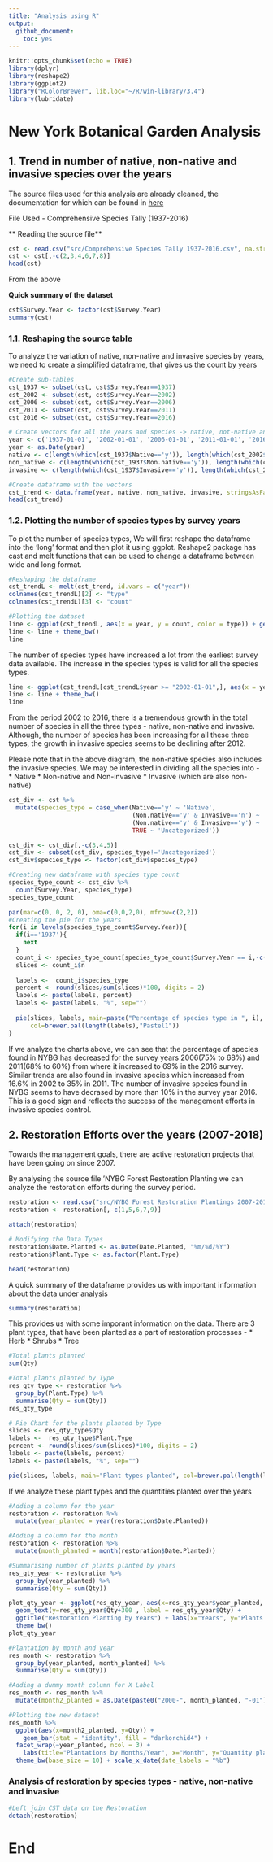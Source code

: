```yaml
---
title: "Analysis using R"
output: 
  github_document:
    toc: yes
---
```


```r
knitr::opts_chunk$set(echo = TRUE)
library(dplyr)
library(reshape2)
library(ggplot2)
library("RColorBrewer", lib.loc="~/R/win-library/3.4")
library(lubridate)
```

# New York Botanical Garden Analysis

## 1. Trend in number of native, non-native and invasive species over the years

The source files used for this analysis are already cleaned, the documentation for which can be found in [here](Deliverables/4%20Data%20Cleaning/Data%20Cleaning.md)

File Used - Comprehensive Species Tally (1937-2016)

** Reading the source file**
```r
cst <- read.csv("src/Comprehensive Species Tally 1937-2016.csv", na.strings = "na")
cst <- cst[,-c(2,3,4,6,7,8)]
head(cst)
```

From the above

**Quick summary of the dataset**
```r
cst$Survey.Year <- factor(cst$Survey.Year)
summary(cst)
```

### 1.1. Reshaping the source table
To analyze the variation of native, non-native and invasive species by years, we need to create a simplified dataframe, that gives us the count by years

```r
#Create sub-tables
cst_1937 <- subset(cst, cst$Survey.Year==1937)
cst_2002 <- subset(cst, cst$Survey.Year==2002)
cst_2006 <- subset(cst, cst$Survey.Year==2006)
cst_2011 <- subset(cst, cst$Survey.Year==2011)
cst_2016 <- subset(cst, cst$Survey.Year==2016)

# Create vectors for all the years and species -> native, not-native and invasive
year <- c('1937-01-01', '2002-01-01', '2006-01-01', '2011-01-01', '2016-01-01')
year <- as.Date(year)
native <- c(length(which(cst_1937$Native=='y')), length(which(cst_2002$Native=='y')), length(which(cst_2006$Native=='y')), length(which(cst_2011$Native=='y')), length(which(cst_2016$Native=='y')))
non_native <- c(length(which(cst_1937$Non.native=='y')), length(which(cst_2002$Non.native=='y')), length(which(cst_2006$Non.native=='y')), length(which(cst_2011$Non.native=='y')), length(which(cst_2016$Non.native=='y')))
invasive <- c(length(which(cst_1937$Invasive=='y')), length(which(cst_2002$Invasive=='y')), length(which(cst_2006$Invasive=='y')), length(which(cst_2011$Invasive=='y')), length(which(cst_2016$Invasive=='y')))

#Create dataframe with the vectors
cst_trend <- data.frame(year, native, non_native, invasive, stringsAsFactors = FALSE)
head(cst_trend)
```

### 1.2. Plotting the number of species types by survey years
To plot the number of species types, We will first reshape the dataframe into the 'long' format and then plot it using ggplot. Reshape2 package has cast and melt functions that can be used to change a dataframe between wide and long format.
```r
#Reshaping the dataframe
cst_trendL <- melt(cst_trend, id.vars = c("year"))
colnames(cst_trendL)[2] <- "type"
colnames(cst_trendL)[3] <- "count"

#Plotting the dataset
line <- ggplot(cst_trendL, aes(x = year, y = count, color = type)) + geom_line(size=1) + geom_point(size=2)+ ggtitle("Species Count from 1937 to 2016") + labs(x="Years", y="Species Count")
line <- line + theme_bw()
line
```

The number of species types have increased a lot from the earliest survey data available. The increase in the species types is valid for all the species types.

```r
line <- ggplot(cst_trendL[cst_trendL$year >= "2002-01-01",], aes(x = year, y = count, color = type)) + geom_line(size=1) + geom_point(size=2) + ggtitle("Species Count from 2002 to 2016") + labs(x="Years", y="Species Count")
line <- line + theme_bw()
line
```

From the period 2002 to 2016, there is a tremendous growth in the total number of species in all the three types - native, non-native and invasive. Although, the number of species has been increasing for all these three types, the growth in invasive species seems to be declining after 2012.

Please note that in the above diagram, the non-native species also includes the invasive species. We may be interested in dividing all the species into -
* Native
* Non-native and Non-invasive
* Invasive (which are also non-native)

```r
cst_div <- cst %>%
  mutate(species_type = case_when(Native=='y' ~ 'Native',
                                  (Non.native=='y' & Invasive=='n') ~ 'Non-native/Non-invasive',
                                  (Non.native=='y' & Invasive=='y') ~ 'Non-native/Invasive',
                                  TRUE ~ 'Uncategorized'))

cst_div <- cst_div[,-c(3,4,5)]
cst_div <- subset(cst_div, species_type!='Uncategorized')
cst_div$species_type <- factor(cst_div$species_type)

#Creating new dataframe with species type count
species_type_count <- cst_div %>%
  count(Survey.Year, species_type)
species_type_count
```

```r
par(mar=c(0, 0, 2, 0), oma=c(0,0,2,0), mfrow=c(2,2))
#Creating the pie for the years
for(i in levels(species_type_count$Survey.Year)){
  if(i=='1937'){
    next
  }
  count_i <- species_type_count[species_type_count$Survey.Year == i,-c(1)]
  slices <- count_i$n
  
  labels <-  count_i$species_type
  percent <- round(slices/sum(slices)*100, digits = 2)
  labels <- paste(labels, percent)
  labels <- paste(labels, "%", sep="")
  
  pie(slices, labels, main=paste("Percentage of species type in ", i),
      col=brewer.pal(length(labels),"Pastel1"))
}

```
If we analyze the charts above, we can see that the percentage of species found in NYBG has decreased for the survey years 2006(75% to 68%) and 2011(68% to 60%) from where it increased to 69% in the 2016 survey. Similar trends are also found in invasive species which increased from 16.6% in 2002 to 35% in 2011. The number of invasive species found in NYBG seems to have decrased by more than 10% in the survey year 2016. This is a good sign and reflects the success of the management efforts in invasive species control.

## 2. Restoration Efforts over the years (2007-2018)

Towards the management goals, there are active restoration projects that have been going on since 2007. 

By analysing the source file 'NYBG Forest Restoration Planting we can analyze the restoration efforts during the survey period.

```r
restoration <- read.csv("src/NYBG Forest Restoration Plantings 2007-2018.csv", stringsAsFactors = FALSE)
restoration <- restoration[,-c(1,5,6,7,9)]

attach(restoration)

# Modifying the Data Types
restoration$Date.Planted <- as.Date(Date.Planted, "%m/%d/%Y")
restoration$Plant.Type <- as.factor(Plant.Type)

head(restoration)
```
A quick summary of the dataframe provides us with important information about the data under analysis
```r
summary(restoration)
```

This provides us with some imporant information on the data. There are 3 plant types, that have been planted as a part of restoration processes -
* Herb
* Shrubs
* Tree

```r
#Total plants planted
sum(Qty)

#Total plants planted by Type
res_qty_type <- restoration %>%
  group_by(Plant.Type) %>%
  summarise(Qty = sum(Qty))
res_qty_type

# Pie Chart for the plants planted by Type
slices <- res_qty_type$Qty
labels <-  res_qty_type$Plant.Type
percent <- round(slices/sum(slices)*100, digits = 2)
labels <- paste(labels, percent)
labels <- paste(labels, "%", sep="")

pie(slices, labels, main="Plant types planted", col=brewer.pal(length(labels),"Pastel1"))
```

If we analyze these plant types and the quantities planted over the years

```r
#Adding a column for the year
restoration <- restoration %>%
  mutate(year_planted = year(restoration$Date.Planted))

#Adding a column for the month
restoration <- restoration %>%
  mutate(month_planted = month(restoration$Date.Planted))

#Summarising number of plants planted by years
res_qty_year <- restoration %>%
  group_by(year_planted) %>%
  summarise(Qty = sum(Qty))

plot_qty_year <- ggplot(res_qty_year, aes(x=res_qty_year$year_planted, y=res_qty_year$Qty)) + geom_bar(stat = "identity") + 
  geom_text(y=res_qty_year$Qty+300 , label = res_qty_year$Qty) + 
  ggtitle("Restoration Planting by Years") + labs(x="Years", y="Plants planted") +
  theme_bw()
plot_qty_year
```

```r
#Plantation by month and year
res_month <- restoration %>%
  group_by(year_planted, month_planted) %>%
  summarise(Qty = sum(Qty))

#Adding a dummy month column for X Label
res_month <- res_month %>%
  mutate(month2_planted = as.Date(paste0("2000-", month_planted, "-01"), "%Y-%m-%d"))

#Plotting the new dataset
res_month %>%
  ggplot(aes(x=month2_planted, y=Qty)) +
    geom_bar(stat = "identity", fill = "darkorchid4") +
  facet_wrap(~year_planted, ncol = 3) +
    labs(title="Plantations by Months/Year", x="Month", y="Quantity planted")+
  theme_bw(base_size = 10) + scale_x_date(date_labels = "%b")
```

### Analysis of restoration by species types - native, non-native and invasive

```r
#Left join CST data on the Restoration
detach(restoration)
```


# End